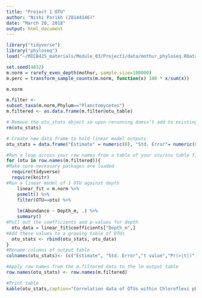 ```yaml
---
title: "Project 1 OTU"
author: "Nishi Parikh (28144146)"
date: "March 20, 2018"
output: html_document
---
```


```r
library("tidyverse")
library("phyloseq")
load("~/MICB425_materials/Module_03/Project1/data/mothur_phyloseq.RData")

```

```r
set.seed(4832)
m.norm = rarefy_even_depth(mothur, sample.size=100000)
m.perc = transform_sample_counts(m.norm, function(x) 100 * x/sum(x))

```

```r
m.norm

```

```r

m.filter <-
subset_taxa(m.norm,Phylum=="Planctomycetes") 
m.filtered <- as.data.frame(m.filter@otu_table)


```

```r

# Remove the otu_stats object so upon rerunning doesn’t add to existing object
rm(otu_stats)

# Create new data frame to hold linear model outputs
otu_stats = data.frame("Estimate" = numeric(0), "Std. Error"= numeric(0),"t value"= numeric(0),"Pr(>|t|)"= numeric(0))

#Run a loop across your row names from a table of your otu/asv table filtered to just those within your taxon of interest. In this script, this table is named "m.filtered".
for (otu in row.names(m.filtered)){
#Make sure necessary packages are loaded
  require(tidyverse)
  require(knitr)
#Run a linear model of 1 OTU against depth
    linear_fit = m.norm %>% 
    psmelt() %>% 
    filter(OTU==otu) %>% 
    
    lm(Abundance ~ Depth_m, .) %>% 
    summary()
#Pull out the coefficients and p-values for depth
  otu_data = linear_fit$coefficients["Depth_m",]
#Add these values to a growing table of OTUs
  otu_stats <- rbind(otu_stats, otu_data)
}
#Rename columns of output table
colnames(otu_stats)<- (c("Estimate", "Std. Error","t value","Pr(>|t|)"))

#Apply row names from the m.filtered data to the lm output table
row.names(otu_stats) <- row.names(m.filtered)

#Print table
kable(otu_stats,caption="Correlation data of OTUs within Chloroflexi phylum across depth")

```
